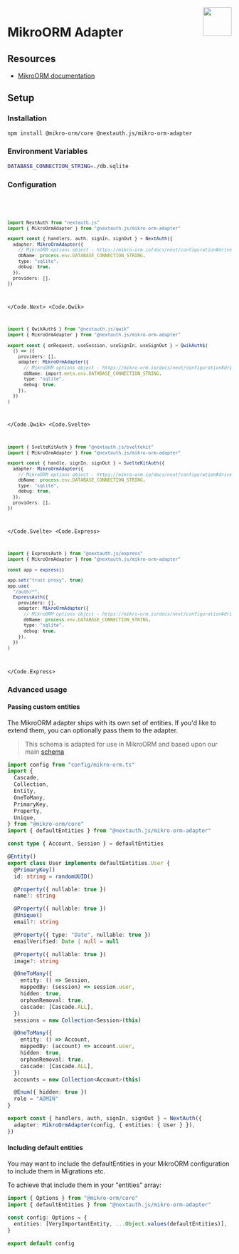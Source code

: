
<img align="right" src="/img/adapters/mikro-orm.svg" width="64" height="64" />

# MikroORM Adapter

## Resources

- [MikroORM documentation](https://mikro-orm.io/docs/installation)

## Setup

### Installation

```bash npm2yarn
npm install @mikro-orm/core @nextauth.js/mikro-orm-adapter
```

### Environment Variables

```sh
DATABASE_CONNECTION_STRING=./db.sqlite
```

### Configuration

<Code>
<Code.Next>

```ts filename="./auth.ts"
import NextAuth from "nextauth.js"
import { MikroOrmAdapter } from "@nextauth.js/mikro-orm-adapter"

export const { handlers, auth, signIn, signOut } = NextAuth({
  adapter: MikroOrmAdapter({
    // MikroORM options object - https://mikro-orm.io/docs/next/configuration#driver
    dbName: process.env.DATABASE_CONNECTION_STRING,
    type: "sqlite",
    debug: true,
  }),
  providers: [],
})
```

</Code.Next>
<Code.Qwik>

```ts filename="/src/routes/plugin@auth.ts"
import { QwikAuth$ } from "@nextauth.js/qwik"
import { MikroOrmAdapter } from "@nextauth.js/mikro-orm-adapter"

export const { onRequest, useSession, useSignIn, useSignOut } = QwikAuth$(
  () => ({
    providers: [],
    adapter: MikroOrmAdapter({
      // MikroORM options object - https://mikro-orm.io/docs/next/configuration#driver
      dbName: import.meta.env.DATABASE_CONNECTION_STRING,
      type: "sqlite",
      debug: true,
    }),
  })
)
```

</Code.Qwik>
<Code.Svelte>

```ts filename="./src/auth.ts"
import { SvelteKitAuth } from "@nextauth.js/sveltekit"
import { MikroOrmAdapter } from "@nextauth.js/mikro-orm-adapter"

export const { handle, signIn, signOut } = SvelteKitAuth({
  adapter: MikroOrmAdapter({
    // MikroORM options object - https://mikro-orm.io/docs/next/configuration#driver
    dbName: process.env.DATABASE_CONNECTION_STRING,
    type: "sqlite",
    debug: true,
  }),
  providers: [],
})
```

</Code.Svelte>
<Code.Express>

```ts filename="./src/routes/auth.route.ts"
import { ExpressAuth } from "@nextauth.js/express"
import { MikroOrmAdapter } from "@nextauth.js/mikro-orm-adapter"

const app = express()

app.set("trust proxy", true)
app.use(
  "/auth/*",
  ExpressAuth({
    providers: [],
    adapter: MikroOrmAdapter({
      // MikroORM options object - https://mikro-orm.io/docs/next/configuration#driver
      dbName: process.env.DATABASE_CONNECTION_STRING,
      type: "sqlite",
      debug: true,
    }),
  })
)
```

</Code.Express>
</Code>

### Advanced usage

#### Passing custom entities

The MikroORM adapter ships with its own set of entities. If you'd like to extend them, you can optionally pass them to the adapter.

> This schema is adapted for use in MikroORM and based upon our main [schema](https://auth.khulnasoft.com/reference/core/adapters#models)

```ts filename="./auth.ts"
import config from "config/mikro-orm.ts"
import {
  Cascade,
  Collection,
  Entity,
  OneToMany,
  PrimaryKey,
  Property,
  Unique,
} from "@mikro-orm/core"
import { defaultEntities } from "@nextauth.js/mikro-orm-adapter"

const type { Account, Session } = defaultEntities

@Entity()
export class User implements defaultEntities.User {
  @PrimaryKey()
  id: string = randomUUID()

  @Property({ nullable: true })
  name?: string

  @Property({ nullable: true })
  @Unique()
  email?: string

  @Property({ type: "Date", nullable: true })
  emailVerified: Date | null = null

  @Property({ nullable: true })
  image?: string

  @OneToMany({
    entity: () => Session,
    mappedBy: (session) => session.user,
    hidden: true,
    orphanRemoval: true,
    cascade: [Cascade.ALL],
  })
  sessions = new Collection<Session>(this)

  @OneToMany({
    entity: () => Account,
    mappedBy: (account) => account.user,
    hidden: true,
    orphanRemoval: true,
    cascade: [Cascade.ALL],
  })
  accounts = new Collection<Account>(this)

  @Enum({ hidden: true })
  role = "ADMIN"
}

export const { handlers, auth, signIn, signOut } = NextAuth({
  adapter: MikroOrmAdapter(config, { entities: { User } }),
})
```

#### Including default entities

You may want to include the defaultEntities in your MikroORM configuration to include them in Migrations etc.

To achieve that include them in your "entities" array:

```typescript filename="config/mikro-orm.ts"
import { Options } from "@mikro-orm/core"
import { defaultEntities } from "@nextauth.js/mikro-orm-adapter"

const config: Options = {
  entities: [VeryImportantEntity, ...Object.values(defaultEntities)],
}

export default config
```
